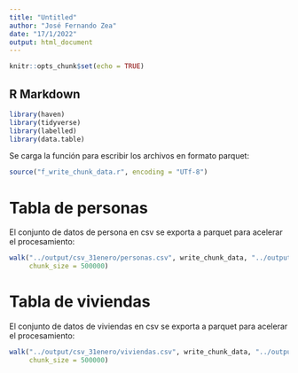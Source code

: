 ---
title: "Untitled"
author: "José Fernando Zea"
date: "17/1/2022"
output: html_document
---

```{r setup, include=FALSE}
knitr::opts_chunk$set(echo = TRUE)
```


## R Markdown

```{r, warning=FALSE, message=FALSE}
library(haven)
library(tidyverse)
library(labelled)
library(data.table)
```

Se carga la función para escribir los archivos en formato parquet:

```{r, warning=FALSE, message=FALSE}
source("f_write_chunk_data.r", encoding = "UTf-8")
```


# Tabla de personas

El conjunto de datos de persona en csv se exporta a parquet para acelerar el procesamiento:

```{r, warning=FALSE, message=FALSE}
walk("../output/csv_31enero/personas.csv", write_chunk_data, "../output/parquet_31enero/personas",
     chunk_size = 500000)
```

# Tabla de viviendas

El conjunto de datos de viviendas en csv se exporta a parquet para acelerar el procesamiento:


```{r, warning=FALSE, message=FALSE}
walk("../output/csv_31enero/viviendas.csv", write_chunk_data, "../output/parquet_31enero/viviendas",
     chunk_size = 500000)
```
